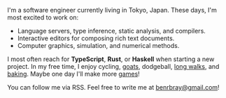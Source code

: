 I'm a software engineer currently living in Tokyo, Japan.  These days, I'm most excited to work on:

* Language servers, type inference, static analysis, and compilers.
* Interactive editors for composing rich text documents.
* Computer graphics, simulation, and numerical methods.

I most often reach for **TypeScript**, **Rust**, or **Haskell** when starting a new project.  In my free time, I enjoy cycling, [goats](/images/photos/ben-goat.jpg), dodgeball, [long walks](/images/photos/tokyo-walking-map.jpg), and [baking](/images/photos/sourdough.jpg).  Maybe one day I'll make more [games](http://www.newgrounds.com/portal/view/512482)!

You can follow me via RSS.  Feel free to write me at <a href="mailto:benrbray@gmail.com">benrbray@gmail.com</a>!